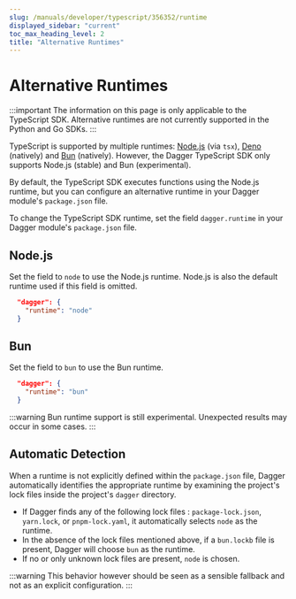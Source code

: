 ```yaml
---
slug: /manuals/developer/typescript/356352/runtime
displayed_sidebar: "current"
toc_max_heading_level: 2
title: "Alternative Runtimes"
---
```


# Alternative Runtimes

:::important
The information on this page is only applicable to the TypeScript SDK. Alternative runtimes are not currently supported in the Python and Go SDKs.
:::

TypeScript is supported by multiple runtimes: [Node.js](https://nodejs.org/en) (via `tsx`), [Deno](https://deno.com/) (natively) and [Bun](https://bun.sh/) (natively). However, the Dagger TypeScript SDK only supports Node.js (stable) and Bun (experimental).

By default, the TypeScript SDK executes functions using the Node.js runtime, but you can configure an alternative runtime in your Dagger module's `package.json` file.

To change the TypeScript SDK runtime, set the field `dagger.runtime` in your Dagger module's `package.json` file.

## Node.js

Set the field to `node` to use the Node.js runtime. Node.js is also the default runtime used if this field is omitted.

```json
  "dagger": {
    "runtime": "node"
  }
```

## Bun

Set the field to `bun` to use the Bun runtime.

```json
  "dagger": {
    "runtime": "bun"
  }
```

:::warning
Bun runtime support is still experimental. Unexpected results may occur in some cases.
:::

## Automatic Detection

When a runtime is not explicitly defined within the `package.json` file, Dagger automatically identifies the appropriate runtime by examining the project's lock files inside the project's `dagger` directory.

- If Dagger finds any of the following lock files : `package-lock.json`, `yarn.lock`, or `pnpm-lock.yaml`, it automatically selects `node` as the runtime.
- In the absence of the lock files mentioned above, if a `bun.lockb` file is present, Dagger will choose `bun` as the runtime.
- If no or only unknown lock files are present, `node` is chosen.

:::warning
This behavior however should be seen as a sensible fallback and not as an explicit configuration.
:::
